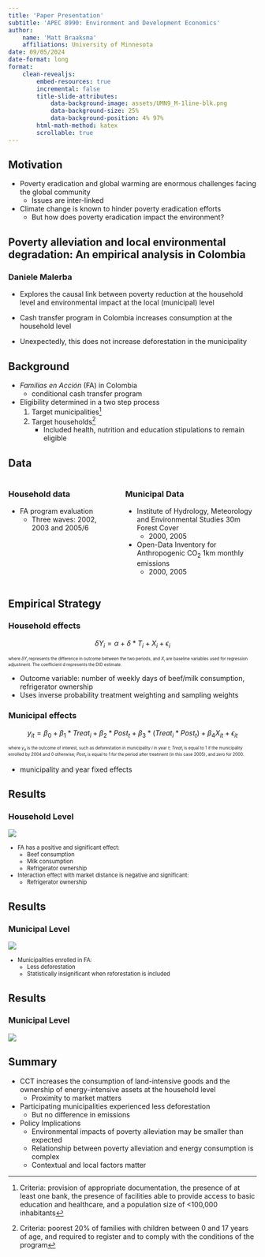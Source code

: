 ```yaml
---
title: 'Paper Presentation'
subtitle: 'APEC 8990: Environment and Development Economics'
author: 
    name: 'Matt Braaksma'
    affiliations: University of Minnesota
date: 09/05/2024
date-format: long
format: 
    clean-revealjs:
        embed-resources: true
        incremental: false
        title-slide-attributes: 
            data-background-image: assets/UMN9_M-1line-blk.png
            data-background-size: 25%
            data-background-position: 4% 97%
        html-math-method: katex
        scrollable: true
---
```



## Motivation

- Poverty eradication and global warming are enormous challenges facing the global community 
    - Issues are inter-linked

- Climate change is known to hinder poverty eradication efforts
    - But how does poverty eradication impact the environment?


## Poverty alleviation and local environmental degradation: An empirical analysis in Colombia

### Daniele Malerba

- Explores the causal link between poverty reduction at the household level and environmental impact at the local (municipal) level

- Cash transfer program in Colombia increases consumption at the household level

- Unexpectedly, this does not increase deforestation in the municipality



<!-- ## Lit Review (optional) -->

## Background

- *Familias en Acción* (FA) in Colombia
    - conditional cash transfer program

- Eligibility determined in a two step process
    1. Target municipalities^[Criteria: provision of appropriate documentation, the presence of at least one bank, the presence of facilities able to provide access to basic education and healthcare, and a population size of <100,000 inhabitants]
    2. Target households^[Criteria: poorest 20% of families with children between 0 and 17 years of age, and required to register and to comply with the conditions of the program]
        - Included health, nutrition and education stipulations to remain eligible

## Data

:::: {.columns}

::: {.column width="40%"}
### Household data

- FA program evaluation
    - Three waves: 2002, 2003 and 2005/6
:::

::: {.column width="50%"}
### Municipal Data

- Institute of Hydrology, Meteorology and Environmental Studies 30m Forest Cover
    - 2000, 2005
- Open-Data Inventory for Anthropogenic CO~2~ 1km monthly emissions
    - 2000, 2005
:::

::::





## Empirical Strategy

### Household effects

$$
\delta Y_i = \alpha + \delta * T_i + X_i + \epsilon_i
$$

::: {style="font-size: 60%;"}

where $\delta Y_i$ represents the difference in outcome between the two periods, and $X_i$ are baseline variables used for regression adjustment. The coefficient d represents the DID estimate.

:::

- Outcome variable: number of weekly days of beef/milk consumption, refrigerator ownership
- Uses inverse probability treatment weighting and sampling weights

### Municipal effects

$$
y_{it} = \beta_0 + \beta_1 *Treat_i + \beta_2 * Post_t + \beta_3 * (Treat_i * Post_t) + \beta_4 X_{it} + \epsilon_{it}
$$

::: {style="font-size: 60%;"}

where $y_{it}$ is the outcome of interest, such as deforestation in municipality $i$ in year $t$; $Treat_i$ is equal to 1 if the municipality enrolled by 2004 and 0 otherwise; $Post_t$ is equal to 1 for the period after treatment (in this case 2005), and zero for 2000.

:::

- municipality and year fixed effects

## Results
### Household Level

![](assets/prez-lecture-2-240905/table4.png)

::: {style="font-size: 80%;"}
- FA has a positive and significant effect:
    - Beef consumption
    - Milk consumption
    - Refrigerator ownership
- Interaction effect with market distance is negative and significant:
    - Refrigerator ownership
:::

## Results
### Municipal Level

![](assets/prez-lecture-2-240905/table6.png)

::: {style="font-size: 80%;"}
- Municipalities enrolled in FA:
    - Less deforestation
    - Statistically insignificant when reforestation is included
:::

## Results
### Municipal Level

![](assets/prez-lecture-2-240905/table7.png)



## Summary

- CCT increases the consumption of land-intensive goods and the ownership of energy-intensive assets at the household level
    - Proximity to market matters
- Participating municipalities experienced less deforestation
    - But no difference in emissions

- Policy Implications
    - Environmental impacts of poverty alleviation may be smaller than expected
    - Relationship between poverty alleviation and energy consumption is complex
    - Contextual and local factors matter


<!-- Best Practices:
- 1 minute per slide
- Avoid chart junk
- One line bullets
- No need for full sentences
- Vary text slides and text + image slides
- Don’t put too many equations
- Save details for speaking, or talk “about’ ’ equation
- Summarize findings again at the end -->

